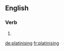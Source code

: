 ==English==

===Verb===
{{head|en|present participle}}

# {{present participle of|platinise|lang=en}}

[[de:platinising]]
[[fr:platinising]]